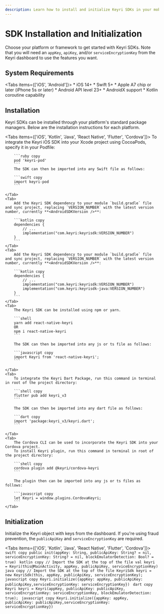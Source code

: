```yaml
---
description: Learn how to install and initialize Keyri SDKs in your mobile apps
---
```



# SDK Installation and Initialization

Choose your platform or framework to get started with Keyri SDKs. Note that you
will need an `appKey`, `apiKey`, and/or `serviceEncryptionKey` from the Keyri
dashboard to use the features you want.

## System Requirements

<Tabs items={['iOS', 'Android']}>
    <Tab>
        * iOS 14+
        * Swift 5+
        * Apple A7 chip or later (iPhone 5s or later)
    </Tab>
    <Tab>
        * Android API level 23+
        * AndroidX support
        * Kotlin coroutine capability
    </Tab>

</Tabs>

## Installation

Keyri SDKs can be installed through your platform's standard package managers.
Below are the installation instructions for each platform.

<Tabs items={['iOS', 'Kotlin', 'Java', 'React Native', 'Flutter', 'Cordova']}>
    <Tab>
        To integrate the Keyri iOS SDK into your Xcode project using CocoaPods, specify it in your Podfile:

        ```ruby copy
        pod 'keyri-pod'
        ```
        The SDK can then be imported into any Swift file as follows:

        ```swift copy
        import keyri-pod
        ```

    </Tab>
    <Tab>
        Add the Keyri SDK dependency to your module `build.gradle` file and sync project, replacing `VERSION_NUMBER` with the latest version number, currently **<AndroidSDKVersion />**:

        ```kotlin copy
        dependencies {
            // ...
            implementation("com.keyri:keyrisdk:VERSION_NUMBER")
        }
        ```
    </Tab>
    <Tab>
        Add the Keyri SDK dependency to your module `build.gradle` file and sync project, replacing `VERSION_NUMBER` with the latest version number, currently **<AndroidSDKVersion />**:

        ```kotlin copy
        dependencies {
            // ...
            implementation("com.keyri:keyrisdk:VERSION_NUMBER")
            implementation("com.keyri:keyrisdk-java:VERSION_NUMBER")
        }
        ```
    </Tab>
    <Tab>
        The Keyri SDK can be installed using npm or yarn.

        ```shell
        yarn add react-native-keyri
        OR
        npm i react-native-keyri
        ```

        The SDK can then be imported into any js or ts file as follows:

        ```javascript copy
        import Keyri from 'react-native-keyri';
        ```

    </Tab>
    <Tab>
        To integrate the Keyri Dart Package, run this command in terminal in root of the project directory:

        ```shell copy
        flutter pub add keyri_v3
        ```

        The SDK can then be imported into any dart file as follows:

        ```dart copy
        import 'package:keyri_v3/keyri.dart';
        ```

    </Tab>
    <Tab>
        The Cordova CLI can be used to incorporate the Keyri SDK into your Cordova project.
        To install Keyri plugin, run this command in terminal in root of the project directory:

        ```shell copy
        cordova plugin add @keyri/cordova-keyri
        ```

        The plugin then can be imported into any js or ts files as follows:

        ```javascript copy
        let Keyri = window.plugins.CordovaKeyri;
        ```
    </Tab>

</Tabs>

## Initialization

Initialize the Keyri object with keys from the dashboard. If you're using fraud
prevention, the `publicApiKey` and `serviceEncryptionKey` are required.

<Tabs items={['iOS', 'Kotlin', 'Java', 'React Native', 'Flutter', 'Cordova']}>
    <Tab>
        ```swift copy
        public init(appKey: String, publicApiKey: String? = nil, serviceEncryptionKey: String? = nil, blockEmulatorDetection: Bool? = true)
        ```
    </Tab>
    <Tab>
        ```kotlin copy
        // Import the SDK at the top of the file
        val keyri = Keyri(this@MainActivity, appKey, publicApiKey, serviceEncryptionKey)
        ```
    </Tab>
    <Tab>
        ```java copy
        // Import the SDK at the top of the file
        KeyriSdk keyri = new KeyriSdk(this, appKey, publicApiKey, serviceEncryptionKey);
        ```
    </Tab>
    <Tab>
        ```javascript copy
        Keyri.initialize({appKey: appKey, publicApiKey: publicApiKey,serviceEncryptionKey: serviceEncryptionKey})
        ```
    </Tab>
    <Tab>
        ```dart copy
        Keyri keyri = Keyri(appKey, publicApiKey: publicApiKey, serviceEncryptionKey: serviceEncryptionKey, blockEmulatorDetection: true);
        ```
    </Tab>
    <Tab>
        ```javascript copy
        Keyri.initialize({appKey: appKey, publicApiKey: publicApiKey,serviceEncryptionKey: serviceEncryptionKey})
        ```
    </Tab>

</Tabs>
